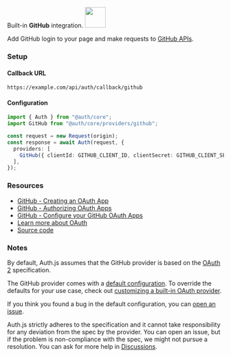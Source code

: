 
<div
  style={{
    backgroundColor: "#24292f",
    display: "flex",
    justifyContent: "space-between",
    color: "#fff",
    padding: 16,
  }}
>
  <span>
    Built-in <b>GitHub</b> integration.
  </span>
  <a href="https://github.com">
    <img
      style={{ display: "block" }}
      src="/img/providers/github.svg"
      height="48"
      width="48"
    />
  </a>
</div>

Add GitHub login to your page and make requests to [GitHub APIs](https://docs.github.com/en/rest).

### Setup

#### Callback URL

```
https://example.com/api/auth/callback/github
```

#### Configuration

```ts
import { Auth } from "@auth/core";
import GitHub from "@auth/core/providers/github";

const request = new Request(origin);
const response = await Auth(request, {
  providers: [
    GitHub({ clientId: GITHUB_CLIENT_ID, clientSecret: GITHUB_CLIENT_SECRET }),
  ],
});
```

### Resources

- [GitHub - Creating an OAuth App](https://docs.github.com/en/developers/apps/building-oauth-apps/creating-an-oauth-app)
- [GitHub - Authorizing OAuth Apps](https://docs.github.com/en/developers/apps/building-oauth-apps/authorizing-oauth-apps)
- [GitHub - Configure your GitHub OAuth Apps](https://github.com/settings/developers)
- [Learn more about OAuth](https://authjs.dev/concepts/oauth)
- [Source code](https://github.com/nextauthjs/next-auth/blob/main/packages/core/src/providers/github.ts)

### Notes

By default, Auth.js assumes that the GitHub provider is
based on the [OAuth 2](https://www.rfc-editor.org/rfc/rfc6749.html) specification.

<Callout type="info">

The GitHub provider comes with a [default configuration](https://github.com/nextauthjs/next-auth/blob/main/packages/core/src/providers/github.ts).
To override the defaults for your use case, check out [customizing a built-in OAuth provider](https://authjs.dev/guides/providers/custom-provider#override-default-options).

</Callout>

If you think you found a bug in the default configuration, you can [open an issue](https://authjs.dev/new/provider-issue).

Auth.js strictly adheres to the specification and it cannot take responsibility for any deviation from
the spec by the provider. You can open an issue, but if the problem is non-compliance with the spec,
we might not pursue a resolution. You can ask for more help in [Discussions](https://authjs.dev/new/github-discussions).
